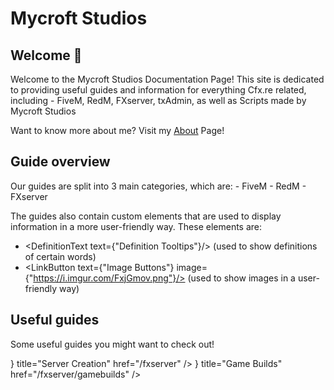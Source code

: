 
# Mycroft Studios
## Welcome 👋

Welcome to the Mycroft Studios Documentation Page! This site is dedicated to providing useful guides and
information for everything Cfx.re related, including - FiveM, RedM, FXserver, txAdmin, as well as Scripts
made by Mycroft Studios

Want to know more about me? Visit my [About](./about) Page!

## Guide overview

Our guides are split into 3 main categories, which are:
    - FiveM
    - RedM
    - FXserver

The guides also contain custom elements that are used to display information in a more user-friendly way.
These elements are:

- <DefinitionText text={"Definition Tooltips"}/> (used to show definitions of certain words)
- <LinkButton text={"Image Buttons"} image={"https://i.imgur.com/FxjGmov.png"}/> (used to show images in a user-friendly way)

## Useful guides

Some useful guides you might want to check out!

<Cards>
  <Card icon={<DownloadIcon />} title="Server Creation" href="/fxserver" />
  <Card icon={<UpgradeIcon />} title="Game Builds" href="/fxserver/gamebuilds" />
</Cards>